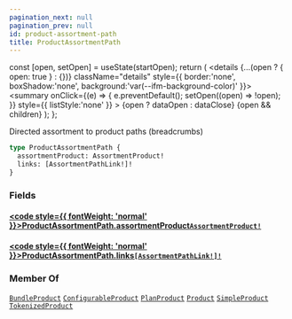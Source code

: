 ```yaml
---
pagination_next: null
pagination_prev: null
id: product-assortment-path
title: ProductAssortmentPath
---
```









  const [open, setOpen] = useState(startOpen);
  return (
    <details {...(open ? { open: true } : {})} className="details" style={{ border:'none', boxShadow:'none', background:'var(--ifm-background-color)' }}>
      <summary
        onClick={(e) => {
          e.preventDefault();
          setOpen((open) => !open);
        }}
        style={{ listStyle:'none' }}
      >
      {open ? dataOpen : dataClose}
      </summary>
      {open && children}
    </details>
  );
};








Directed assortment to product paths (breadcrumbs)


```graphql
type ProductAssortmentPath {
  assortmentProduct: AssortmentProduct!
  links: [AssortmentPathLink!]!
}
```




### Fields

#### [<code style={{ fontWeight: 'normal' }}>ProductAssortmentPath.<b>assortmentProduct</b></code>](#)<Bullet />[`AssortmentProduct!`](/types/objects/assortment-product.mdx) <Badge class="badge badge--secondary" text="non-null"/> <Badge class="badge badge--secondary" text="object"/> 



#### [<code style={{ fontWeight: 'normal' }}>ProductAssortmentPath.<b>links</b></code>](#)<Bullet />[`[AssortmentPathLink!]!`](/types/objects/assortment-path-link.mdx) <Badge class="badge badge--secondary" text="non-null"/> <Badge class="badge badge--secondary" text="object"/> 







### Member Of

[`BundleProduct`](/types/objects/bundle-product.mdx)  <Badge class="badge badge--secondary" text="object"/><Bullet />[`ConfigurableProduct`](/types/objects/configurable-product.mdx)  <Badge class="badge badge--secondary" text="object"/><Bullet />[`PlanProduct`](/types/objects/plan-product.mdx)  <Badge class="badge badge--secondary" text="object"/><Bullet />[`Product`](/types/interfaces/product.mdx)  <Badge class="badge badge--secondary" text="interface"/><Bullet />[`SimpleProduct`](/types/objects/simple-product.mdx)  <Badge class="badge badge--secondary" text="object"/><Bullet />[`TokenizedProduct`](/types/objects/tokenized-product.mdx)  <Badge class="badge badge--secondary" text="object"/>

